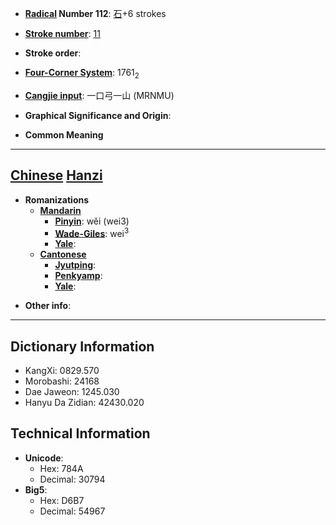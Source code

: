 * '''[[Wiktionary:Chinese radical index| Radical]] Number 112''': [[Wiktionary:Chinese radical index 石|石]]+6 strokes

* '''[[Wiktionary:Chinese total strokes index|Stroke number]]''': [[Wiktionary:Chinese total strokes index 11|11]]

* '''Stroke order''': 

* '''[[Wiktionary:Chinese four corner index|Four-Corner System]]''': 1761<sub>2</sub>

* '''[[Wiktionary:Chinese Cangjie index|Cangjie input]]''': 一口弓一山 (MRNMU)

* '''Graphical Significance and Origin''': 

* '''Common Meaning'''

----

== [[Chinese]] [[Hanzi]] ==

* '''Romanizations'''
** '''[[Mandarin]]'''
*** '''[[Pinyin]]''': wěi (wei3)
*** '''[[Wade-Giles]]''': wei<sup>3</sup>
*** '''[[Yale]]''': 
** '''[[Cantonese]]'''
*** '''[[Jyutping]]''':
*** '''[[Penkyamp]]''': 
*** '''[[Yale]]''': 

* '''Other info''': 

----

== Dictionary Information ==

* KangXi: 0829.570
* Morobashi: 24168
* Dae Jaweon: 1245.030
* Hanyu Da Zidian: 42430.020

== Technical Information ==

* '''Unicode''':
** Hex: 784A
** Decimal: 30794
* '''Big5''':
** Hex: D6B7
** Decimal: 54967